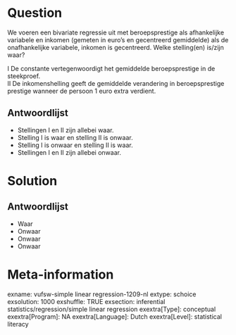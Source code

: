 Question
========
We voeren een bivariate regressie uit met beroepsprestige als afhankelijke variabele en inkomen (gemeten in euro's en gecentreerd gemiddelde) als de onafhankelijke variabele, inkomen is gecentreerd. Welke stelling(en) is/zijn waar?  
   
I De constante vertegenwoordigt het gemiddelde beroepsprestige in de steekproef.  
II De inkomenshelling geeft de gemiddelde verandering in beroepsprestige prestige wanneer de persoon 1 euro extra verdient.

Antwoordlijst
----------
* Stellingen I en II zijn allebei waar.
* Stelling I is waar en stelling II is onwaar.
* Stelling I is onwaar en stelling II is waar.
* Stellingen I en II zijn allebei onwaar.  

Solution
========

Antwoordlijst
----------
* Waar
* Onwaar
* Onwaar
* Onwaar

Meta-information
================
exname: vufsw-simple linear regression-1209-nl
extype: schoice
exsolution: 1000
exshuffle: TRUE
exsection: inferential statistics/regression/simple linear regression
exextra[Type]: conceptual
exextra[Program]: NA
exextra[Language]: Dutch
exextra[Level]: statistical literacy

